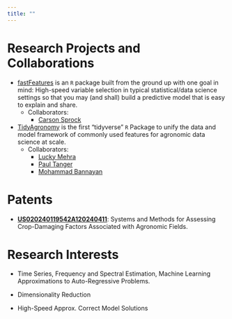 ```yaml
---
title: ""
---
```


# Research Projects and Collaborations

-   [fastFeatures](https://github.com/jameshorine/fastFeatures) is an `R` package built from the ground up with one goal in mind: High-speed variable selection in typical statistical/data science settings so that you may (and shall) build a predictive model that is easy to explain and share.
    -   Collaborators:
        -   [Carson Sprock](https://www.linkedin.com/in/carson-sprock-68571732/)
-   [TidyAgronomy](https://github.com/modern-agronomy/tidyagronomy) is the first “tidyverse” `R` Package to unify the data and model framework of commonly used features for agronomic data science at scale.
    -   Collaborators:
        -   [Lucky Mehra](https://www.researchgate.net/profile/Lucky-Mehra)
        -   [Paul Tanger](https://www.linkedin.com/in/paultanger/)
        -   [Mohammad Bannayan](https://scholar.google.com/citations?user=IVd2mBUAAAAJ&hl=en)

# Patents

-   [**US020240119542A120240411**](https://patentimages.storage.googleapis.com/1b/af/2e/60fd122f1f4990/US20240119542A1.pdf){target="_blank"}: Systems and Methods for Assessing Crop-Damaging Factors Associated with Agronomic Fields.

# Research Interests

-   Time Series, Frequency and Spectral Estimation, Machine Learning Approximations to Auto-Regressive Problems.

-   Dimensionality Reduction

-   High-Speed Approx. Correct Model Solutions
